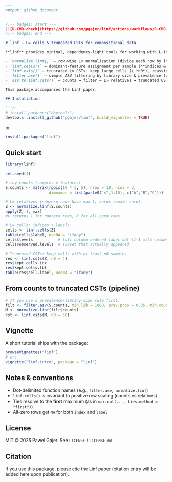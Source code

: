 ```markdown
---
output: github_document
---

<!-- badges: start -->
[![R-CMD-check](https://github.com/pgajer/linf/actions/workflows/R-CMD-check.yaml/badge.svg)](https://github.com/pgajer/linf/actions/workflows/R-CMD-check.yaml)
<!-- badges: end -->

# linf — L∞ cells & truncated CSTs for compositional data

**linf** provides minimal, dependency-light tools for working with L-infinity representations of compositional data:

- `normalize.linf()` — row-wise L∞ normalization (divide each row by its max; zero rows stay zero)
- `linf.cells()` — dominant-feature assignment per sample (**indices & labels**)
- `linf.csts()` — truncated L∞ CSTs: keep large cells (≥ *n0*), reassign others by restricted argmax
- `filter.asv()` — simple ASV filtering by library size & prevalence (optional helper)
- `asv.to.linf.csts()` — counts → filter → L∞ relatives → truncated CSTs (convenience pipeline)

This package accompanies the Linf paper.

## Installation

```r
# install.packages("devtools")
devtools::install_github("pgajer/linf", build_vignettes = TRUE)
```
or 
```r
install.packages("linf")
```

## Quick start

```r
library(linf)

set.seed(1)

# toy counts (samples x features)
S.counts <- matrix(rpois(10 * 3, 5), nrow = 10, ncol = 3,
                   dimnames = list(paste0("s",1:10), c("A","B","C")))

# L∞ relatives (nonzero rows have max 1; zeros remain zero)
Z <- normalize.linf(S.counts)
apply(Z, 1, max)
#> returns 1 for nonzero rows, 0 for all-zero rows

# L∞ cells: indices + labels
cells <- linf.cells(Z)
table(cells$label, useNA = "ifany")
cells$levels           # full column-ordered label set (1–1 with columns)
cells$observed.levels  # subset that actually appeared

# Truncated CSTs: keep cells with at least n0 samples
res <- linf.csts(Z, n0 = 4)
res$kept.cells.idx
res$kept.cells.lbl
table(res$cell.label, useNA = "ifany")
```

## From counts to truncated CSTs (pipeline)

```r
# If you use a prevalence/library-size rule first:
filt <- filter.asv(S.counts, min.lib = 1000, prev.prop = 0.05, min.count = 2)
M <- normalize.linf(filt$counts)
cst <- linf.csts(M, n0 = 50)
```

## Vignette

A short tutorial ships with the package:

```r
browseVignettes("linf")
# or:
vignette("linf-intro", package = "linf")
```

## Notes & conventions

* Dot-delimited function names (e.g., `filter.asv`, `normalize.linf`)
* `linf.cells()` is invariant to positive row scaling (counts vs relatives)
* Ties resolve to the **first** maximum (as in `max.col(..., ties.method = "first")`)
* All-zero rows get `NA` for both `index` and `label`

## License

MIT © 2025 Pawel Gajer. See `LICENSE` / `LICENSE.md`.

## Citation

If you use this package, please cite the Linf paper (citation entry will be added here upon publication).

